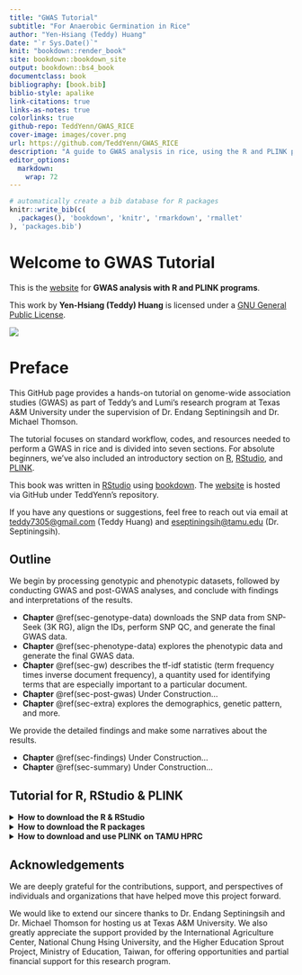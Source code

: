 ```yaml
---
title: "GWAS Tutorial"
subtitle: "For Anaerobic Germination in Rice"
author: "Yen-Hsiang (Teddy) Huang"
date: "`r Sys.Date()`"
knit: "bookdown::render_book"
site: bookdown::bookdown_site
output: bookdown::bs4_book
documentclass: book
bibliography: [book.bib]
biblio-style: apalike
link-citations: true
links-as-notes: true
colorlinks: true
github-repo: TeddYenn/GWAS_RICE
cover-image: images/cover.png
url: https://github.com/TeddYenn/GWAS_RICE
description: "A guide to GWAS analysis in rice, using the R and PLINK programs"
editor_options: 
  markdown: 
    wrap: 72
---
```


```r
# automatically create a bib database for R packages
knitr::write_bib(c(
  .packages(), 'bookdown', 'knitr', 'rmarkdown', 'rmallet'
), 'packages.bib')
```

# Welcome to GWAS Tutorial {#sec-welcome-to-gwas-tutorial .unnumbered}

This is the [website](https://teddyenn.github.io/GWAS_RICE/) for **GWAS
analysis with R and PLINK programs**.

This work by **Yen-Hsiang (Teddy) Huang** is licensed under a
<a rel="license" href="https://www.gnu.org/licenses/gpl-3.0.html.en">GNU
General Public License</a>.

<a href="https://www.gnu.org/licenses/gpl-3.0.html.en">
![](images/index/clipboard-3960043298.png)</a>

```{=html}
<script>
  (function(i,s,o,g,r,a,m){i['GoogleAnalyticsObject']=r;i[r]=i[r]||function(){
  (i[r].q=i[r].q||[]).push(arguments)},i[r].l=1*new Date();a=s.createElement(o),
  m=s.getElementsByTagName(o)[0];a.async=1;a.src=g;m.parentNode.insertBefore(a,m)
  })(window,document,'script','https://www.google-analytics.com/analytics.js','ga');

  ga('create', 'UA-68765210-2', 'auto');
  ga('send', 'pageview');

</script>
```

# Preface {.unnumbered}

This GitHub page provides a hands-on tutorial on genome-wide association
studies (GWAS) as part of Teddy's and Lumi's research program at Texas
A&M University under the supervision of Dr. Endang Septiningsih and Dr.
Michael Thomson.

The tutorial focuses on standard workflow, codes, and resources needed
to perform a GWAS in rice and is divided into seven sections. For
absolute beginners, we’ve also included an introductory section on
[R](https://www.r-project.org/),
[RStudio](https://posit.co/download/rstudio-desktop/), and
[PLINK](https://www.cog-genomics.org/plink/).

This book was written in [RStudio](http://www.rstudio.com/ide/) using
[bookdown](http://bookdown.org/). The
[website](https://teddyenn.github.io/GWAS_RICE/) is hosted via GitHub
under TeddYenn's repository.

If you have any questions or suggestions, feel free to reach out via
email at [teddy7305\@gmail.com](mailto:teddy7305@gmail.com){.email}
(Teddy Huang) and
[eseptiningsih\@tamu.edu](mailto:eseptiningsih@tamu.edu) (Dr.
Septiningsih).

## Outline {.unnumbered}

We begin by processing genotypic and phenotypic datasets, followed by
conducting GWAS and post-GWAS analyses, and conclude with findings and
interpretations of the results.

-   **Chapter** \@ref(sec-genotype-data) downloads the SNP data from
    SNP-Seek (3K RG), align the IDs, perform SNP QC, and generate the
    final GWAS data.
-   **Chapter** \@ref(sec-phenotype-data) explores the phenotypic data
    and generate the final GWAS data.
-   **Chapter** \@ref(sec-gw) describes the tf-idf statistic (term
    frequency times inverse document frequency), a quantity used for
    identifying terms that are especially important to a particular
    document.
-   **Chapter** \@ref(sec-post-gwas) Under Construction...
-   **Chapter** \@ref(sec-extra) explores the demographics, genetic
    pattern, and more.

We provide the detailed findings and make some narratives about the
results.

-   **Chapter** \@ref(sec-findings) Under Construction...
-   **Chapter** \@ref(sec-summary) Under Construction...

## Tutorial for R, RStudio & PLINK {.unnumbered}

<details>

<summary>**How to download the R & RStudio**</summary>

```block
For TAMU HPRC users, you don’t need to download RStudio. There is the built-in RStudio can be launch online on HPRC.
```

**Step 1: Download and Install R (Prerequisite)**

1.  Visit the official R Project website: <https://www.r-project.org/>.

    -   **Windows**: Click **Download R for Windows**, select "base,"
        and download the latest version.

    -   **MacOS**: Click **Download R for macOS** and choose the correct
        version for your system.

2.  Install R by double-clicking the downloaded installer and following
    the on-screen instructions. Use the default options unless specific
    needs arise.

**Step 2: Download RStudio**

1.  Go to the RStudio official download page:
    <https://posit.co/download/rstudio-desktop/>.

2.  Click **Download** under "RStudio Desktop - Open Source License."

3.  Select the version suitable for your operating system:

    -   **Windows**: `.exe` file

    -   **MacOS**: `.dmg` file

**Step 3: Install RStudio**

1.  Locate the downloaded file and double-click it to start the
    installation.

    -   **Windows**: Run the `.exe` installer and follow the wizard
        steps.

    -   **MacOS**: Drag the RStudio icon into the Applications folder.

2.  After installation, launch RStudio.

**Step 4: Launch RStudio**

1.  Open RStudio by clicking the shortcut created during installation or
    searching for "RStudio" in your system's application launcher.

2.  RStudio will automatically detect your R installation and link to
    it.

**Step 5: Familiarize Yourself with RStudio Interface**

RStudio has four main panels:

1.  **Console (Bottom-left)**: Where you run R commands.

2.  **Source (Top-left)**: For writing and editing scripts.

3.  **Environment/History (Top-right)**: Displays objects, variables,
    and command history.

4.  **Plots/Files/Help (Bottom-right)**: Displays plots, files, and R
    documentation.

</details>

<details>

<summary>**How to download the R packages**</summary>

**Step 1: Understand R Packages**

R packages are collections of functions, data, and documentation that
extend R's capabilities. These packages are hosted on CRAN,
Bioconductor, or GitHub.

**Step 2: Install CRAN Packages**

1.  **Basic Installation**: Use the `install.packages()` function to
    install packages from CRAN. For example: This command downloads and
    installs the `ggplot2` package.

    ``` r
    install.packages("ggplot2") 
    ```

    **Load the Package**: After installation, load the package using:
    Once loaded, you can use its functions.

    ``` r
    library(ggplot2) 
    ```

**Step 3: Install Bioconductor Packages**

Bioconductor hosts many bioinformatics packages. To install, follow
these steps:

1.  **Install BiocManager**:

    ``` r
    install.packages("BiocManager") 
    ```

2.  **Install Bioinformatics Packages:** Use `BiocManager::install()` to
    install Bioconductor packages. Example: This installs the `ggtree`
    package.

    ``` r
    BiocManager::install("ggtree") 
    ```

3.  **Load the Package**:

    ``` r
    library(ggtree)
    ```

**Step 4: Install GitHub Packages**

Some specialized packages are hosted on GitHub. To install these:

1.  **Install `remotes` or `devtools`**:

    ``` r
    install.packages("remotes") 
    ```

2.  **Install a Package from GitHub**: Use `remotes::install_github()`.
    For example: This installs the `circlize` package for circular
    visualization.

    ``` r
    remotes::install_github("TeddYenn/ShiNyP_Test")  
    ```

3.  **Load the Package**:

    ``` r
    library(ShiNyP_Test) 
    ```

**Step 5: Update R Packages**

1.  To update all installed packages:

    ``` r
    update.packages(ask = FALSE) 
    ```

<!-- -->

2.  For Bioconductor packages:

    ``` r
    BiocManager::install(update = TRUE) 
    ```

**Step 6: Uninstall a Package (If Needed)**

If you need to remove a package:

``` r
remove.packages("ggplot2") 
```

**Summary of Installation Methods**

| Source       | Command Example                                   |
|--------------|---------------------------------------------------|
| CRAN         | `install.packages("ggplot2")`                     |
| Bioconductor | `BiocManager::install("ggtree")`                  |
| GitHub       | `remotes::install_github("TeddYenn/ShiNyP_Test")` |

</details>

<details>

<summary>**How to download and use PLINK** **on TAMU HPRC**</summary>

**Step 1: Download the PLINK File**

1.  Visit the [PLINK website](https://www.cog-genomics.org/plink/1.9/).

2.  Download the **Linux 64-bit** version, which is compatible with the
    [FASTER
    system](https://hprc.tamu.edu/kb/User-Guides/FASTER/Hardware/).

**Step 2: Extract and Upload the PLINK File to TAMU HPRC**

1.  Extract the downloaded PLINK file (e.g., `plink_linux_x86_64`).

2.  Upload the extracted PLINK folder to TAMU HPRC via the file transfer
    method you prefer. For example:

    -   Create an `Upload` folder in your home directory
        (`/home/<username>/Upload`).

    -   Place the PLINK folder (`plink_linux_x86_64`) inside this
        directory.

**Step 3: Open the Terminal on TAMU HPRC**

1.  Log in to the TAMU HPRC portal.

2.  Navigate to your working directory where the PLINK file was
    uploaded.

3.  Click **`>_ Open in Terminal`** to access the terminal interface.

**Step 4: Verify Your Current Directory**

1.  Run the command after \$

    ```         
    pwd 
    ```

2.  Confirm that you are in the directory where the PLINK file is
    located. For example:

    ```         
     /home/teddy.yh.huang/Upload/plink_linux_x86_64 
    ```

**Step 5: Make the PLINK File Executable and Test It**

-   In the terminal, navigate to the PLINK folder if not already there:

    ```         
    cd /home/<username>/Upload/plink_linux_x86_6 
    ```

-   Run the following commands:

    ```         
    chmod +x plink 
    ./plink --help 
    ```

    -   **`chmod +x plink`**: Grants the PLINK file executable
        permissions.
    -   **`./plink --help`**: Runs the PLINK executable and displays
        help information to confirm proper setup.

**Step 6: Upload Your Data and Use PLINK**

1.  Upload your data files (e.g., `.bed`, `.bim`, `.fam` files) into the
    working directory (`/home/<username>/Upload/plink_linux_x86_64`).

2.  Use PLINK commands to process your data.

**Example: Converting `.bfile` to `.vcf`**

1.  Assuming your `.bed`, `.bim`, and `.fam` files are named `data.bed`,
    `data.bim`, and `data.fam`, use the following command:

    ```         
    ./plink --bfile data --recode vcf --out data 
    ```

<!-- -->

2.  This will generate a VCF file named `data.vcf` in your current
    directory.

</details>

## Acknowledgements {.unnumbered}

We are deeply grateful for the contributions, support, and perspectives
of individuals and organizations that have helped move this project
forward.

We would like to extend our sincere thanks to Dr. Endang Septiningsih
and Dr. Michael Thomson for hosting us at Texas A&M University. We also
greatly appreciate the support provided by the International Agriculture
Center, National Chung Hsing University, and the Higher Education Sprout
Project, Ministry of Education, Taiwan, for offering opportunities and
partial financial support for this research program.
